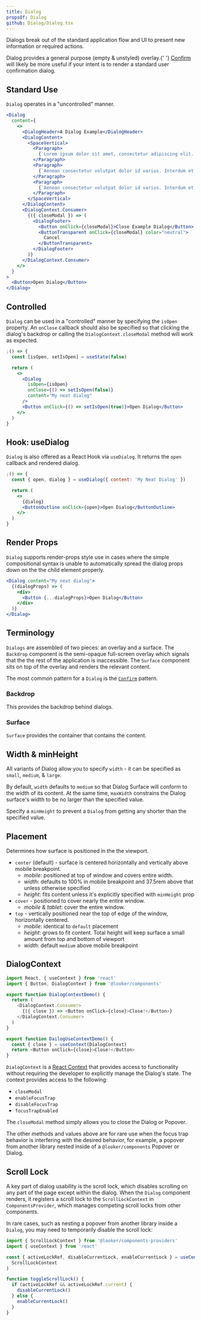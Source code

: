 ```yaml
---
title: Dialog
propsOf: Dialog
github: Dialog/Dialog.tsx
---
```



Dialogs break out of the standard application flow and UI to present new information or required actions.

<MessageBar noActions intent="warn">
  Dialog provides a general purpose (empty & unstyled) overlay.{' '}
  <a href="./confirm">Confirm</a> will likely be more useful if your intent is
  to render a standard user confirmation dialog.
</MessageBar>

## Standard Use

`Dialog` operates in a "uncontrolled" manner.

```jsx
<Dialog
  content={
    <>
      <DialogHeader>A Dialog Example</DialogHeader>
      <DialogContent>
        <SpaceVertical>
          <Paragraph>
            {`Lorem ipsum dolor sit amet, consectetur adipiscing elit. Proin pellentesque dui sodales efficitur vehicula. Praesent at aliquet nisi. Fusce risus quam, scelerisque non lacus mollis, feugiat molestie sem. Praesent augue erat, molestie id sem quis, fermentum venenatis lacus. Morbi vehicula lacus id fringilla scelerisque. Nulla dignissim nisi nisl, ac porttitor orci accumsan nec. Vestibulum pulvinar risus felis, vel bibendum odio luctus a. Morbi pharetra, ipsum sit amet vehicula malesuada, lacus quam viverra sapien, eget malesuada sem risus quis ligula. Vestibulum non laoreet est. Nullam blandit sollicitudin cursus. Nam cursus nisl id ipsum ullamcorper consequat.`}
          </Paragraph>
          <Paragraph>
            {`Aenean consectetur volutpat dolor id varius. Interdum et malesuada fames ac ante ipsum primis in faucibus. Nam mollis, sapien sit amet suscipit consectetur, odio metus malesuada arcu, et eleifend nisi lorem eu diam. Praesent malesuada finibus finibus. Suspendisse eu lobortis ante, sed gravida odio. Nam auctor eros nulla. Praesent maximus ligula quam, et pretium lacus vulputate non. Donec condimentum turpis vitae mi volutpat malesuada. Nam sagittis non metus in efficitur. Vestibulum commodo nibh velit, sed luctus felis condimentum non.`}
          </Paragraph>
          <Paragraph>
            {`Aenean consectetur volutpat dolor id varius. Interdum et malesuada fames ac ante ipsum primis in faucibus. Nam mollis, sapien sit amet suscipit consectetur, odio metus malesuada arcu, et eleifend nisi lorem eu diam. Praesent malesuada finibus finibus. Suspendisse eu lobortis ante, sed gravida odio. Nam auctor eros nulla. Praesent maximus ligula quam, et pretium lacus vulputate non. Donec condimentum turpis vitae mi volutpat malesuada. Nam sagittis non metus in efficitur. Vestibulum commodo nibh velit, sed luctus felis condimentum non.`}
          </Paragraph>
        </SpaceVertical>
      </DialogContent>
      <DialogContext.Consumer>
        {({ closeModal }) => (
          <DialogFooter>
            <Button onClick={closeModal}>Close Example Dialog</Button>
            <ButtonTransparent onClick={closeModal} color="neutral">
              Cancel
            </ButtonTransparent>
          </DialogFooter>
        )}
      </DialogContext.Consumer>
    </>
  }
>
  <Button>Open Dialog</Button>
</Dialog>
```

## Controlled

`Dialog` can be used in a "controlled" manner by specifying the `isOpen` property. An `onClose` callback should also be specified so that clicking the dialog's backdrop or calling the `DialogContext.closeModal` method will work as expected.

```jsx
;() => {
  const [isOpen, setIsOpen] = useState(false)

  return (
    <>
      <Dialog
        isOpen={isOpen}
        onClose={() => setIsOpen(false)}
        content="My neat dialog"
      />
      <Button onClick={() => setIsOpen(true)}>Open Dialog</Button>
    </>
  )
}
```

## Hook: useDialog

`Dialog` is also offered as a React Hook via `useDialog`. It returns the `open` callback and rendered dialog.

```jsx
;() => {
  const { open, dialog } = useDialog({ content: 'My Neat Dialog' })

  return (
    <>
      {dialog}
      <ButtonOutline onClick={open}>Open Dialog</ButtonOutline>
    </>
  )
}
```

## Render Props

`Dialog` supports render-props style use in cases where the simple compositional syntax is unable to automatically spread the dialog props down on the the child element properly.

```jsx
<Dialog content="My neat dialog">
  {(dialogProps) => (
    <div>
      <Button {...dialogProps}>Open Dialog</Button>
    </div>
  )}
</Dialog>
```

## Terminology

`Dialogs` are assembled of two pieces: an overlay and a surface. The `Backdrop` component is the semi-opaque full-screen overlay which signals that the the rest of the application is inaccessible. The `Surface` component sits on top of the overlay and renders the relevant content.

The most common pattern for a `Dialog` is the [`Confirm`](/components/dialogs/confirm) pattern.

### Backdrop

This provides the backdrop behind dialogs.

### Surface

`Surface` provides the container that contains the content.

## Width & minHeight

All variants of Dialog allow you to specify `width` - it can be specified as `small`, `medium`, & `large`.

By default, `width` defaults to `medium` so that Dialog Surface will conform to the width of its content. At the same time, `maxWidth` constrains the Dialog surface's width to be no larger than the specified value.

Specify a `minHeight` to prevent a `Dialog` from getting any shorter than the specified value.

## Placement

Determines how surface is positioned in the the viewport.

- `center` (default) - surface is centered horizontally and vertically above mobile breakpoint.
  - _mobile_: positioned at top of window and covers entire width.
  - _width_: defaults to 100% in mobile breakpoint and 37.5rem above that unless otherwise specified
  - _height_: fits content unless it's explicitly specified with `minHeight` prop
- `cover` - positioned to cover nearly the entire window.
  - _mobile & tablet_: cover the entire window.
- `top` - vertically positioned near the top of edge of the window, horizontally centered.
  - _mobile_: identical to `default` placement
  - _height_: grows to fit content. Total height will keep surface a small amount from top and bottom of viewport
  - _width_: default `medium` above mobile breakpoint

## DialogContext

```js static
import React, { useContext } from 'react'
import { Button, DialogContext } from '@looker/components'

export function DialogContextDemo() {
  return (
    <DialogContext.Consumer>
      {({ close }) => <Button onClick={close}>Close!</Button>}
    </DialogContext.Consumer>
  )
}

export function DailogUseContextDemo() {
  const { close } = useContext(DialogContext)
  return <Button onClick={close}>Close!</Button>
}
```

`DialogContext` is a [React Context](https://reactjs.org/docs/context.html) that provides access to functionality without requiring the developer to explicitly manage the Dialog's state. The context provides access to the following:

- `closeModal`
- `enableFocusTrap`
- `disableFocusTrap`
- `focusTrapEnabled`

The `closeModal` method simply allows you to close the Dialog or Popover.

The other methods and values above are for rare use when the focus trap behavior is interfering with the desired behavior, for example, a popover from another library nested inside of a `@looker/components` Popover or Dialog.

## Scroll Lock

A key part of dialog usability is the scroll lock, which disables scrolling on any part of the page except within the dialog.
When the `Dialog` component renders, it registers a scroll lock to the `ScrollLockContext` in `ComponentsProvider`, which manages competing scroll locks from other components.

In rare cases, such as nesting a popover from another library inside a `Dialog`, you may need to temporarily disable the scroll lock:

```js static
import { ScrollLockContext } from '@looker/components-providers'
import { useContext } from 'react'

const { activeLockRef, disableCurrentLock, enableCurrentLock } = useContext(
  ScrollLockContext
)

function toggleScrollLock() {
  if (activeLockRef && activeLockRef.current) {
    disableCurrentLock()
  } else {
    enableCurrentLock()
  }
}
```

